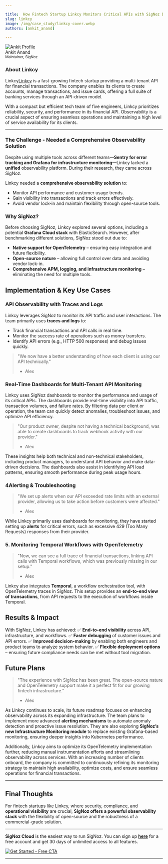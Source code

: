 ```yaml
---

title:  How Fintech Startup Linkcy Monitors Critical APIs with SigNoz Dashboards
slug: linkcy
image: /img/case_study/linkcy-cover.webp
authors: [ankit_anand]

---
```


<head>
<link rel="canonical" href="https://signoz.io/case-study/linkcy/"/>
<meta property="og:image" content="https://signoz.io/img/case_study/linkcy-cover.webp"/>
<meta name="twitter:image" content="https://signoz.io/img/case_study/linkcy-cover.webp"/>
</head>

<div class="avatar">
<a
class="avatar__photo-link avatar__photo avatar__photo--lg"
href="https://www.linkedin.com/in/ankit-anand-686a53a1/">
<img
alt="Ankit Profile"
src="/img/users/ankit-anand.webp" />
</a>
<div class="avatar__intro">
<div class="avatar__name">Ankit Anand</div>
<small class="avatar__subtitle">
Maintainer, SigNoz
</small>
</div>
</div>

### About Linkcy

Linkcy<a href = "https://linkcy.io/" rel="noopener noreferrer nofollow" target="_blank" >Linkcy</a> is a fast-growing fintech startup providing a multi-tenant API for financial transactions. The company enables its clients to create accounts, manage transactions, and issue cards, offering a full suite of banking services through an API-driven model.

With a compact but efficient tech team of five engineers, Linkcy prioritizes reliability, security, and performance in its financial API. Observability is a crucial aspect of ensuring seamless operations and maintaining a high level of service availability for its clients.

---

### **The Challenge - Needed a Comprehensive Observability Solution**

Despite using multiple tools across different teams—**Sentry for error tracking and Grafana for infrastructure monitoring**—Linkcy lacked a **unified** observability platform. During their research, they came across SigNoz. 

Linkcy needed a **comprehensive observability solution** to:

- Monitor API performance and customer usage trends.
- Gain visibility into transactions and track errors effectively.
- Avoid vendor lock-in and maintain flexibility through open-source tools.

### **Why SigNoz?**

<YouTube id="gUHmcIMmLfA" mute={false} />

Before choosing SigNoz, Linkcy explored several options, including a potential **Grafana Cloud stack** with ElasticSearch. However, after benchmarking different solutions, SigNoz stood out due to:

- **Native support for OpenTelemetry** – ensuring easy integration and future flexibility.
- **Open-source nature** – allowing full control over data and avoiding vendor lock-in.
- **Comprehensive APM, logging, and infrastructure monitoring** – eliminating the need for multiple tools.

## **Implementation & Key Use Cases**

### **API Observability with Traces and Logs**

Linkcy leverages SigNoz to monitor its API traffic and user interactions. The team primarily uses **traces and logs** to:

- Track financial transactions and API calls in real time.
- Monitor the success rate of operations such as money transfers.
- Identify API errors (e.g., HTTP 500 responses) and debug issues quickly.

> "We now have a better understanding of how each client is using our API technically."
> - Alex

### **Real-Time Dashboards for Multi-Tenant API Monitoring**

Linkcy uses SigNoz dashboards to monitor the performance and usage of its critical APIs. The dashboards provide real-time visibility into API traffic, transaction volumes, and failure rates. By filtering data per client or operation, the team can quickly detect anomalies, troubleshoot issues, and optimize API efficiency. 

> "Our product owner, despite not having a technical background, was able to create dashboards to track webhook activity with our provider."
> - Alex

<YouTube id="a3cXK1rF6Kk" mute={false} />

These insights help both technical and non-technical stakeholders, including product managers, to understand API behavior and make data-driven decisions. The dashboards also assist in identifying API load patterns, ensuring smooth performance during peak usage hours.

### **4Alerting & Troubleshooting**

> "We set up alerts when our API exceeded rate limits with an external provider, allowing us to take action before customers were affected."
> - Alex 

While Linkcy primarily uses dashboards for monitoring, they have started setting up **alerts** for critical errors, such as excessive 429 (Too Many Requests) responses from their provider.

### **5. Monitoring Temporal Workflows with OpenTelemetry**

> "Now, we can see a full trace of financial transactions, linking API calls with Temporal workflows, which was previously missing in our setup."
> - Alex 

<YouTube id="vxc29SnzEKc" mute={false} />

Linkcy also integrates **Temporal**, a workflow orchestration tool, with OpenTelemetry traces in SigNoz. This setup provides an **end-to-end view of transactions**, from API requests to the execution of workflows inside Temporal.

## **Results & Impact**

With SigNoz, Linkcy has achieved:
✅ **End-to-end visibility** across API, infrastructure, and workflows.
✅ **Faster debugging** of customer issues and API errors.
✅ **Improved decision-making** by enabling both engineers and product teams to analyze system behavior.
✅ **Flexible deployment options** – ensuring future compliance needs can be met without tool migration.

## **Future Plans**

> "The experience with SigNoz has been great. The open-source nature and OpenTelemetry support make it a perfect fit for our growing fintech infrastructure."
> - Alex 

As Linkcy continues to scale, its future roadmap focuses on enhancing observability across its expanding infrastructure. The team plans to implement more advanced **alerting mechanisms** to automate anomaly detection and proactive issue resolution. They are also exploring **SigNoz’s new Infrastructure Monitoring module** to replace existing Grafana-based monitoring, ensuring deeper insights into Kubernetes performance. 

Additionally, Linkcy aims to optimize its OpenTelemetry implementation further, reducing manual instrumentation efforts and streamlining observability across services. With an increasing number of clients onboard, the company is committed to continuously refining its monitoring strategy to maintain high availability, optimize costs, and ensure seamless operations for financial transactions.

---

## **Final Thoughts**

For fintech startups like Linkcy, where security, compliance, and **operational visibility** are crucial, **SigNoz offers a powerful observability stack** with the flexibility of open-source and the robustness of a commercial-grade solution.


---

**SigNoz Cloud** is the easiest way to run SigNoz. You can sign up [**here**](https://signoz.io/teams/) for a free account and get 30 days of unlimited access to all features.

[![Get Started - Free CTA](/img/launch_week/try-signoz-cloud-blog-cta.png)](https://signoz.io/teams/)

---